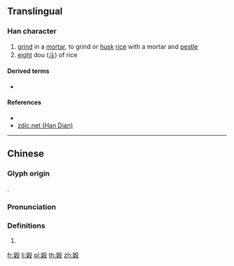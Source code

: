 {{character info/new}}
==Translingual==

===Han character===
{{Han char|rn=79|rad=殳|as=12|sn=16|four=77947|canj=HDHNE|ids=⿰䊆殳}}

# [[grind]] in a [[mortar]], to grind or [[husk]] [[rice]] with a mortar and [[pestle]]
# [[eight]] dou ([[斗]]) of rice {{rfv-sense}}

====Derived terms====
* {{l|mul|糳}}

====References====
* {{Han ref|kx=0587.200|dkj=16679|hdz=32166.140|uh=6BC7|ud=27591|bh=E9E5|bd=59877}}
*[http://www.zdic.net/z/20/xs/7CBE.htm zdic.net (Han Dian)]

----

==Chinese==
{{zh-forms}}

===Glyph origin===
{{Han etym}}
{{Han compound|䊆|殳|ls=ic}}.

===Pronunciation===
{{zh-pron
|m=huǐ
|c=wai2
|h=pfs=
|md=
|mn=
|w=
|mc=y
|oc=y
|cat=
}}

===Definitions===
{{zh-hanzi}}

# {{rfdef|lang=zh}}

[[fr:毇]]
[[li:毇]]
[[pl:毇]]
[[th:毇]]
[[zh:毇]]